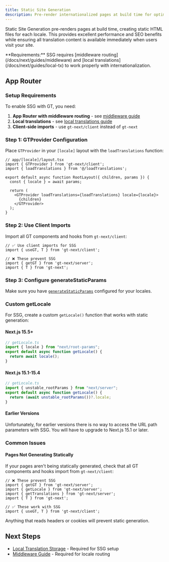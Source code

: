 ```yaml
---
title: Static Site Generation
description: Pre-render internationalized pages at build time for optimal performance
---
```


Static Site Generation pre-renders pages at build time, creating static HTML files for each locale. This provides excellent performance and SEO benefits while ensuring all translation content is available immediately when users visit your site.

<Callout>
  **Requirements:** SSG requires [middleware routing](/docs/next/guides/middleware) and [local translations](/docs/next/guides/local-tx) to work properly with internationalization.
</Callout>

## App Router

### Setup Requirements

To enable SSG with GT, you need:

1. **App Router with middleware routing** - see [middleware guide](/docs/next/guides/middleware)
2. **Local translations** - see [local translations guide](/docs/next/guides/local-tx) 
3. **Client-side imports** - use `gt-next/client` instead of `gt-next`

### Step 1: GTProvider Configuration

Place `GTProvider` in your `[locale]` layout with the `loadTranslations` function:

```tsx
// app/[locale]/layout.tsx
import { GTProvider } from 'gt-next/client';
import { loadTranslations } from '@/loadTranslations';

export default async function RootLayout({ children, params }) {
  const { locale } = await params;
  
  return (
    <GTProvider loadTranslations={loadTranslations} locale={locale}>
      {children}
    </GTProvider>
  );
}
```

### Step 2: Use Client Imports

Import all GT components and hooks from `gt-next/client`:

```tsx
// ✅ Use client imports for SSG
import { useGT, T } from 'gt-next/client';

// ❌ These prevent SSG
import { getGT } from 'gt-next/server';
import { T } from 'gt-next';
```

### Step 3: Configure generateStaticParams

Make sure you have [`generateStaticParams`](https://nextjs.org/docs/app/api-reference/functions/generate-static-params) configured for your locales.

### Custom getLocale

For SSG, create a custom `getLocale()` function that works with static generation:

#### Next.js 15.5+
```ts
// getLocale.ts
import { locale } from "next/root-params";
export default async function getLocale() {
  return await locale();
}
```

#### Next.js 15.1-15.4
```ts
// getLocale.ts  
import { unstable_rootParams } from "next/server";
export default async function getLocale() {
  return (await unstable_rootParams())?.locale;
}
```

#### Earlier Versions
Unfortunately, for earlier versions there is no way to access the URL path parameters with SSG. You will have to upgrade to Next.js 15.1 or later.

### Common Issues

#### Pages Not Generating Statically

If your pages aren't being statically generated, check that all GT components and hooks import from `gt-next/client`:

```tsx
// ❌ These prevent SSG
import { getGT } from 'gt-next/server';
import { getLocale } from 'gt-next/server';
import { getTranslations } from 'gt-next/server';
import { T } from 'gt-next';

// ✅ These work with SSG
import { useGT, T } from 'gt-next/client';
```

Anything that reads headers or cookies will prevent static generation.

## Next Steps

- [Local Translation Storage](/docs/next/guides/local-tx) - Required for SSG setup
- [Middleware Guide](/docs/next/guides/middleware) - Required for locale routing



